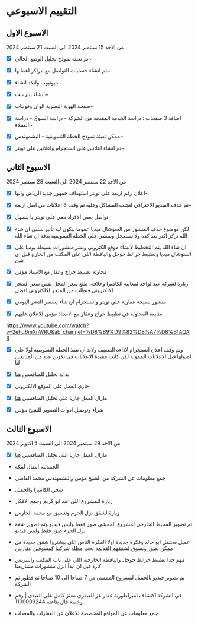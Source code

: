 # التقييم الاسبوعي




## الاسبوع الاول

من الاحد 15 سبتمبر 2024 الى السبت 21 سبتمبر 2024

- [x] تم تعبئة نموذج تحليل الوضع الحالي~

- [x] تم انشاء حسابات التواصل مع مراكز اعمالها~

- [x] يوتيوب ولنكد انشاء~

- [x] انشاء بنترست~

- [x] صفحة الهوية البصرية الوان وفونتات~

- [x] اضافة 3 صفحات : دراسة الخدمة المقدمة من الشركة - دراسة السوق - دراسة العملاء~

- [x] ممكن تعبئة نموذج الخطة التسويقية - البشمهندس~

- [x] تم انشاء اعلانين على انستجرام واعلانين على تويتر~


## الاسبوع الثاني

من الاحد 22 سبتمبر 2024 الى السبت 28 سبتمبر 2024


- [x] اعلان رقم اربعة على تويتر استهداف جمهور جديد الرياض وابها~

- [x] تم حذف الفيديو الاحترافي لتجنب المشاكل وعليه تم وقف 3 اعلانات من اصل اربعة~

- [x] تواصل بعض الافراد معي على تويتر يا مسهل

- [x] لكن موضوع حذف المنشور من السوشال ميديا عموما بيكون ليه تأثير سلبي ان شاء الله نركز اكتر بعد كدة ولا نستعجل ونمشي على الخطة التسويقية بدقة ان شاء الله

- [x] ان شاء الله يتم التخطيط لانشاء موقع الكتروني ونشر منشورات بسيطة يوميا على السوشال ميديا وتظبيط خرائط جوجل واليافطة اللي على المكتب من الخارج قبل اي شئ

- [x] محاولة تظبيط حراج وعقار مع الاستاذ مؤمن

- [x] زيارة لشركة عبدالواحد لمعاينة الكاميرا وخلافه، طلع سعر المحل نفس سعر المتجر الالكتروني فنطلب من المتجر  الالكتروني افضل

- [x] منشور نصيحة عقارية على تويتر وانستجرام ان شاء يستمر النشر اليومي

- [x] متابعة المحاولة في تظبيط حراج وعقار مع الاستاذ مؤمن للاعلان عليهم 

https://www.youtube.com/watch?v=2ehq6mXnWRU&ab_channel=%D8%B9%D9%82%D8%A7%D8%B1AQAR

- [x] وتم وقف اعلان انستجرام لاداءه الضعيف ولابد ان ننفذ الخطة التسويقية اولا على اصولها قبل الاعلانات الممولة لكن كانت مفيدة الاعلانات في تكوين عدد من المتابعين لنا

- [x] بداية تحليل للمنافسين 
[هنا](https://asouayah-strategy.vercel.app/ar-SA/competitor-analysis)

- [x] جاري العمل على الموقع الالكتروني


- [x] مازال العمل جاريا على تحليل المنافسين
[هنا](https://asouayah-strategy.vercel.app/ar-SA/competitor-analysis)


- [x] شراء وتوصيل ادوات التصوير للشيخ مؤمن 




## الاسبوع الثالث

من الاحد 29 سبتمبر 2024 الى السبت 5 اكتوبر 2024

- [x] مازال العمل جاريا على تحليل المنافسين
[هنا](https://asouayah-strategy.vercel.app/ar-SA/competitor-analysis)

- الحمدلله انتقال لمكة

- جمع معلومات عن الشركة من الشيخ مؤمن والبشمهندس محمد القاضي

- شحن الكاميرا والجمبل

- زيارة للمشروع اللي عند ابو كريم وجمع الافكار

- زيارة لشقق نزل الحرم وتنسيق مع محمد الحارس

- تم تصوير المحيط الخارجي لمشروع الممشى صور فقط وليس فيديو وتم تصوير شقة نزل الحرم صور فقط وليس فيديو 

- عميل محتمل ابو خالد وفكرة جديدة اولا الفكرة الناس اللي بيشتروا شقق جديدة هل ممكن نصور ونسوق لشققهم القديمة تحت مظلة شركتنا كمسوقين عقاريين

- مهم جدا تظبيط خرائط جوجل واليافطة الخارجية اللي على باب المكتب والبيزنس كارد قبل ان ابدأ انزل منشورات مشاريعنا

- تم تصوير فيديو بالجمبل لمشروع الممشى من 7 صباحا الى 10 صباحا ثم فطور ثم الشركة

- في الشركة اكتشاف امبراطورية عقار عز للعبقري معتز كامل على العيدى | رقم رخصة فال بتاعته 1100009244

- جمع معلومات عن المواقع المخصصة للاعلان عن العقارات والمعدات 








